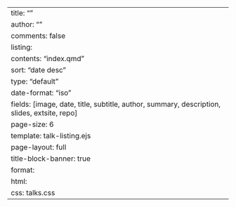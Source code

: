---
title: ""
author: ""
comments: false
listing:
  contents: "index.qmd"
  sort: "date desc"
  type: "default"
  date-format: "iso"
  fields: [image, date, title, subtitle, author, summary, description, slides, extsite, repo]  
  page-size: 6
  template: talk-listing.ejs
page-layout: full
title-block-banner: true
format:
  html:
    css: talks.css
---